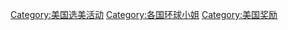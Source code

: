 [[Category:美国选美活动|Category:美国选美活动]]
[[Category:各国环球小姐|Category:各国环球小姐]]
[[Category:美国奖励|Category:美国奖励]]